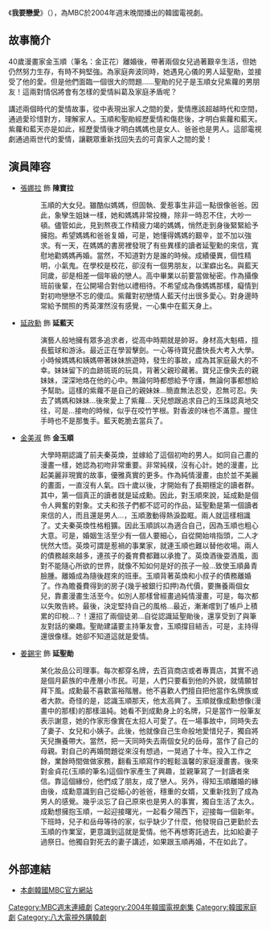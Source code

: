 {{Infobox Television
| show_name = 我要戀愛
| original_name = {{lang|ko|사랑을 할거야}}
| image = 
| caption              = 
| show_name_2          = 
| genre                = 週末劇
| format               = 
| creator              = 
| developer            = 
| writer               = 
| director             = 
| creative_director    = 
| presenter            = 
| starring             = [[張娜拉|張娜拉]]、[[延政勳|延政勳]]
| judges               = 
| voices               = 
| narrated             = 
| theme_music_composer = 
| opentheme            = 
| endtheme             = 
| composer             = 
| country              = {{KOR}}
| language             = [[韓語|韓語]]
| num_seasons          =
| num_episodes         = 27集
| list_episodes        =
| executive_producer   =
| producer             =
| supervising_producer =
| editor               =
| location             =
| cinematography       =
| camera               =
| runtime              = 每週六、日晚間7時55至8時55分
| company              =
| distributor          =
| channel              = [[文化廣播_(韓國)|MBC]]
| picture_format       = 
| audio_format         =
| slogan               =
| first_run            = {{KOR}}
| first_aired          = {{start date|2004|06|12}}
| last_aired           = {{end date|2004|09|19}}
| status               =
| preceded_by          = 
| followed_by          = 
| related              =
| website              = http://www.imbc.com/broad/tv/drama/love/
| production_website   =
}}
《'''我要戀愛'''》（{{lang-ko|'''사랑을 할거야'''}}），為MBC於2004年週末晚間播出的韓國電視劇。

== 故事簡介 ==
40歲漫畫家金玉順（筆名：金正花）離婚後，帶著兩個女兒過著艱辛生活，但她仍然努力生存，有時不夠堅強。為家庭奔波同時，她遇見心儀的男人延聖勛，並接受了他的愛。但是他們面臨一個很大的問題……聖勛的兒子是玉順女兒紫蘿的男朋友！這兩對情侶將會有怎樣的愛情糾葛及家庭矛盾呢？　

講述兩個時代的愛情故事，從中表現出家人之間的愛，愛情應該超越時代和空間，通過愛珍惜對方，理解家人。玉順和聖勛經歷愛情和傷悲後，才明白紫蘿和藍天。紫蘿和藍天亦是如此，經歷愛情後才明白媽媽也是女人、爸爸也是男人。這部電視劇通過兩世代的愛情，讓觀眾重新找回失去的可貴家人之間的愛！

== 演員陣容 ==
*[[張娜拉|張娜拉]] 飾 '''陳寶拉'''
*:玉順的大女兒。雖酷似媽媽，但固執、愛惹事生非這一點很像爸爸。因此，象孿生姐妹一樣，她和媽媽非常投機，除非一時忍不住，大吵一頓。儘管如此，見到熬夜工作精疲力竭的媽媽，悄然走到身後緊緊給予擁抱。希望媽媽和爸爸复婚，可是，她懂得媽媽的艱辛，並不加以強求。有一天，在媽媽的書房裡發現了有些異樣的讀者延聖勳的來信，寬慰地勸媽媽再婚。當然，不知道對方是誰的時候。成績優異，個性精明，小氣鬼。在學校是校花，卻沒有一個男朋友，以潔癖出名。與藍天同歲，卻是相差一個年級的戀人。高中畢業以前要當做秘密。作為攝像班前後輩，在公開場合對他以禮相待。不希望成為像媽媽那樣，癡情到對初吻戀戀不忘的傻瓜。紫蘿對初戀情人藍天付出很多愛心。對身邊時常給予關照的秀英渾然沒有感覺，一心集中在藍天身上。
*[[延政勳|延政勳]] 飾 '''延藍天'''
*:演藝人般地擁有眾多追求者，從高中時期就是帥哥。身材高大魁梧，擅長籃球和游泳。最近正在學習擊劍。一心等待寶兒盡快長大考入大學。小時候媽媽和姨媽帶著妹妹旅遊時，發生的事故，成為其家庭最大的不幸。妹妹留下的血跡斑斑的玩具，背著父親珍藏著。寶兒正像失去的親妹妹，深深地烙在他的心中。無論何時都想給予守護，無論何事都想給予幫助。這樣的紫蘿不是自己的親妹妹...簡直無法忍受，忍無可忍。失去了媽媽和妹妹...後來愛上了紫蘿... 天兒想跟追求自己的玉珠認真地交往，可是...接吻的時候，似乎在咬竹竽根。對香波的味也不滿意。握住手時也不是那隻手。藍天乾脆去當兵了。
*[[金美淑|金美淑]] 飾 '''金玉順'''
*:大學時期認識了前夫秦英煥，並嫁給了這個初吻的男人。如同自己畫的漫畫一樣，她認為初吻非常重要。非常純樸，沒有心計。她的漫畫，比起美麗非現實的故事，優雅真實的更多。作為純情漫畫，由於並不美麗的畫面，一直沒有人氣。四十歲以後，才開始有了長期穩定的讀者群。其中，第一個真正的讀者就是延成勳。因此，對玉順來說，延成勳是個令人興奮的對象。丈夫和孩子們都不認可的作品，延聖勳是第一個讀者來信的人，而且還是男人...，玉順激動得熱淚盈眶。兩人就這樣相識了。丈夫秦英煥性格粗獷。因此玉順誤以為適合自己，因為玉順也粗心大意。可是，婚姻生活至少有一個人要細心，自從開始啃指頭，二人才恍然大悟。英煥可謂是惹禍的事業家，就連玉順也難以替他收場。兩人的債務越來越多，連孩子的養育費都難以承擔了。英煥酒後耍酒風，面對不能隨心所欲的世界，就像不知如何是好的孩子一般...致使玉順鼻青臉腫。離婚成為隨後趕來的班車。玉順背著英煥和小叔子的債務離婚了。作為贍養費得到的房子(幾乎被銀行扣押)為代價，要撫養兩個女兒，靠畫漫畫生活至今。如別人那樣曾經畫過純情漫畫，可是，每次都以失敗告終。最後，決定堅持自己的風格...最近，漸漸嚐到了帳戶上積累的印稅...？！還招了兩個徒弟...自從認識延聖勛後，還享受到了與筆友對話的樂趣。聖勛建議要主持筆友會，玉順撐目結舌，可是，主持得還很像樣。她卻不知道這就是愛情。
*[[姜錫宇|姜錫宇]] 飾 '''延聖勛'''
*:某化妝品公司理事。每次都穿名牌，去百貨商店或者專賣店，其實不過是個月薪族的中產層小市民。可是，人們只要看到他的外貌，就情願甘拜下風。成勳最不喜歡富裕階層。他不喜歡人們擅自把他當作名牌族或者大款。奇怪的是，認識玉順那天，他太高興了。玉順就像成勳想像(漫畫中的那樣)的那樣溫純。她看不到成勳身上的名牌，只是當作一般筆友表示謝意，她的作家形像實在太招人可愛了。在一場事故中，同時失去了妻子、女兒和小姨子。此後，他就像自己生命般地愛惜兒子，獨自將天兒撫養帶大。當然，把一天同時失去兩個女兒的岳母，當作了自己的母親。對自己的再婚問題從來沒有想過，一晃過了十年。投入工作之餘，業餘時間做做家務，翻看玉順寫作的輕鬆溫馨的家庭漫畫書。後來對金貞花(玉順的筆名)這個作家產生了興趣，並親筆寫了一封讀者來信。靠這個緣份，他們成了朋友，成了戀人。另外，得知玉順離婚的緣由後，成勳意識到自己從細心的爸爸，穩重的女婿，又重新找到了成為男人的感覺。幾乎淡忘了自己原來也是男人的事實，獨自生活了太久。成勳想擁抱玉順，一起迎接曙光，一起看夕陽西下，迎接每一個新年。下班時，兒子和岳母等待的家，似乎缺少了什麼，他發現自己更勤於去玉順的作業室，更意識到這就是愛情。他不再想寄託過去，比如給妻子過祭日。他獨自對死去的妻子講述，如果跟玉順再婚，不在如此了。

== 外部連結 ==
* [http://www.imbc.com/broad/tv/drama/love/ 本劇韓國MBC官方網站] {{Wayback|url=http://www.imbc.com/broad/tv/drama/love/ |date=20190821074310 }} {{ko icon}}

{{電視節目的變遷
| 電視台={{flagicon|South Korea}} 韓國 [[MBC|MBC]]
| 播放檔次=週末劇
| 節目名稱=我想要愛<br />（2004.6.12 - 2004.9.19）
| 上一節目=[[玫瑰戰爭_(電視劇)|玫瑰戰爭]]<br />（2004.3.20 - 2004.6.6）
| 下一節目=[[漢江戀歌|漢江戀歌]]<br />（2004.10.2 - 2005.3.27）
}}
{{電視節目的變遷
|電視台= {{TWN}} [[八大戲劇台|八大戲劇台]]
|播放檔次= 星期一至日 02:00 - 04:00（兩集連播）<br />12月30日 02:00 - 03:00
|節目名稱= 我要戀愛<br />（2018年12月17日 - 2018年12月30日）
|上一節目= [[為愛瘋狂|為愛瘋狂]]<br />（2018年12月9日 - 2018年12月16日）
|下一節目= [[大特寫|大特寫]]（02:00-03:00）<hr />[[大腳走天下|大腳走天下]]（03:00-04:00）
}}

{{MBC週末連續劇}}
{{2018年台灣播出之韓劇}}
{{DEFAULTSORT:Salang-eul Halgeoya}}
[[Category:MBC週末連續劇|Category:MBC週末連續劇]]
[[Category:2004年韓國電視劇集|Category:2004年韓國電視劇集]]
[[Category:韓國家庭劇|Category:韓國家庭劇]]
[[Category:八大電視外購韓劇|Category:八大電視外購韓劇]]